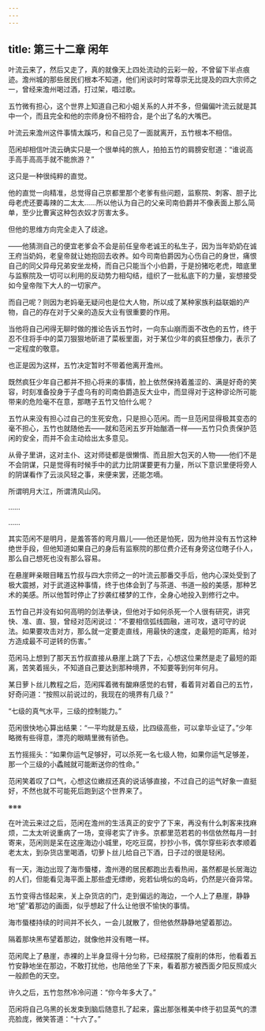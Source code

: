 ```yaml
---
---
---
```

title: 第三十二章 闲年
---




叶流云来了，然后又走了，真的就像天上四处流动的云彩一般，不曾留下半点痕迹。澹州城的那些居民们根本不知道，他们闲谈时时常尊崇无比提及的四大宗师之一，曾经来澹州喝过酒，打过架，唱过歌。

五竹微有担心，这个世界上知道自己和小姐关系的人并不多，但偏偏叶流云就是其中一个，而且完全和他的宗师身份不相符合，是个出了名的大嘴巴。

叶流云来澹州这件事情太蹊巧，和自己见了一面就离开，五竹根本不相信。

范闲却相信叶流云确实只是一个很单纯的旅人，拍拍五竹的肩膀安慰道：“谁说高手高手高高手就不能旅游？”

这只是一种很纯粹的直觉。

他的直觉一向精准，总觉得自己京都里那个老爹有些问题，监察院、刺客、胆子比母老虎还要毒辣的二太太……所以他认为自己的父亲司南伯爵并不像表面上那么简单，至少比曹寅这种包衣奴才厉害太多。

但他的思维方向完全走入了歧途。

——他猜测自己的便宜老爹会不会是前任皇帝老诚王的私生子，因为当年奶奶在诚王府当奶妈，老皇帝就让她抱回去收养。如今司南伯爵因为心伤自己的身世，痛恨自己的同父异母兄弟安坐龙椅，而自己只能当个小伯爵，于是扮猪吃老虎，暗底里与监察院及一切可以利用的反动势力相勾结，组织了一批私底下的力量，妄想接受如今皇帝陛下大人的一切家产。

而自己呢？则因为老妈毫无疑问也是位大人物，所以成了某种家族利益联姻的产物，自己的存在对于父亲的造反大业有很重要的作用。

当他将自己闲得无聊时做的推论告诉五竹时，一向东山崩而面不改色的五竹，终于忍不住将手中的菜刀狠狠地斫进了菜板里面，对于某位少年的疯狂想像力，表示了一定程度的敬意。

也正是因为这样，五竹决定暂时不带着他离开澹州。

既然疯狂少年自己都并不担心将来的事情，脸上依然保持着羞涩的、满是好奇的笑容，时刻准备投身于子虚乌有的司南伯爵造反大业中，而显得对于这种谬论所可能带来的危险毫不在意，那瞎子五竹又怕什么呢？

五竹从来没有担心过自己的生死安危，只是担心范闲。而一旦范闲显得极其变态的毫不担心，五竹也就随他去——就和范闲五岁开始酗酒一样——五竹只负责保护范闲的安全，而并不会主动给出太多意见。

从骨子里讲，这对主仆、这对师徒都是很懒惰、而且胆大包天的人物——他们不是不会阴谋，只是觉得有时候手中的武力比阴谋要更有力量，所以下意识里便将旁人的阴谋看作了云淡风轻之事，来便来罢，还能怎嘀。

所谓明月大江，所谓清风山冈。

……

……

其实范闲不是明月，是羞答答的弯月眉儿——他还是怕死，因为他并没有五竹这种绝世手段，但他知道如果自己的身后有监察院的那位费介还有身旁这位瞎子仆人，那么自己想死也没有那么容易。

在悬崖畔亲眼目睹五竹叔与四大宗师之一的叶流云那番交手后，他内心深处受到了极大震撼，对于武道这种事情，终于也体会到了与茶道、书道一般的美感，那种艺术的美感。所以他暂时停止了抄袭红楼梦的工作，全身心地投入到修行之中。

五竹自己并没有如何高明的剑法拳诀，但他对于如何杀死一个人很有研究，讲究快、准、直、狠，曾经对范闲说过：“不要相信弧线圆融，进可攻，退可守的说法。如果要攻击对方，那么就一定要走直线，用最快的速度，走最短的距离，给对方造成最不可逆转的伤害。”

范闲马上想到了那天五竹叔直接从悬崖上跳了下去，心想这位果然是走了最短的距离，苦笑着摇头，不知道自己要达到那种境界，不知要等到何年何月。

某日萝卜丝儿教程之后，范闲挥着微有酸麻感觉的右臂，看着背对着自己的五竹，好奇问道：“按照以前说过的，我现在的境界有几级？”

“七级的真气水平，三级的控制能力。”

范闲很快地心算出结果：“一平均就是五级，比四级高些，可以拿毕业证了。”少年略微有些得意，漂亮的眼睛里微有骄色。

五竹摇摇头：“如果你运气足够好，可以杀死一名七级人物，如果你运气足够差，那一个三级的小蟊贼就可能断送你的性命。”

范闲笑着叹了口气，心想这位嫩叔还真的说话够直接，不过自己的运气好象一直挺好，不然也就不可能死后跑到这个世界来了。

※※※

在叶流云来过之后，范闲在澹州的生活真正的安宁了下来，再没有什么刺客来找麻烦，二太太听说重病了一场，变得老实了许多。京都里范若若的书信依然每月一封寄来，范闲则是呆在这座海边小城里，吃吃豆腐，抄抄小书，偶尔穿些彩衣孝顺着老太太，到杂货店里喝酒，切萝卜丝儿给自己下酒，日子过的很是轻闲。

有一天，海边出现了海市蜃楼，澹州港的居民都跑出去看热闹，虽然都是长居海边的人们，但能看见海平面上那些虚无缥缈，宛若仙境似的岛屿，仍然是兴奋异常。

五竹变得古怪起来，关上杂货店的门，走到偏远的海边，一个人上了悬崖，静静地“望”着那边的画面，似乎想起了什么让他很不愉快的事情。

海市蜃楼持续的时间并不长久，一会儿就散了，但他依然静静地望着那边。

隔着那块黑布望着那边，就像他并没有瞎一样。

范闲爬上了悬崖，赤裸的上半身显得十分匀称，已经摆脱了瘦削的体形，他看着五竹安静地坐在那边，不敢打扰他，也陪他坐了下来，看着那方被西面夕阳反照成火一般颜色的天空。

许久之后，五竹忽然冷冷问道：“你今年多大了。”

范闲将自己乌黑的长发束到脑后随意扎了起来，露出那张稚美中终于初显英气的漂亮脸庞，微笑答道：“十六了。”